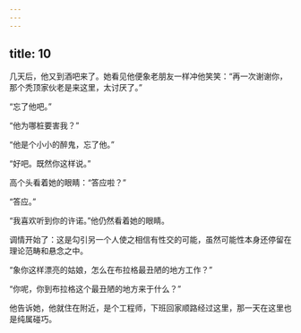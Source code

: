 ```yaml
---
---
---
```

title: 10
---



几天后，他又到酒吧来了。她看见他便象老朋友一样冲他笑笑：“再一次谢谢你，那个秃顶家伙老是来这里，太讨厌了。”

“忘了他吧。”

“他为哪桩要害我？”

“他是个小小的醉鬼，忘了他。”

“好吧。既然你这样说。”

高个头看着她的眼睛：“答应啦？”

“答应。”

“我喜欢听到你的许诺。”他仍然看着她的眼睛。

调情开始了：这是勾引另一个人使之相信有性交的可能，虽然可能性本身还停留在理论范畴和悬念之中。

“象你这样漂亮的姑娘，怎么在布拉格最丑陋的地方工作？”

“你呢，你到布拉格这个最丑陋的地方来于什么？”

他告诉她，他就住在附近，是个工程师，下班回家顺路经过这里，那一天在这里也是纯属碰巧。